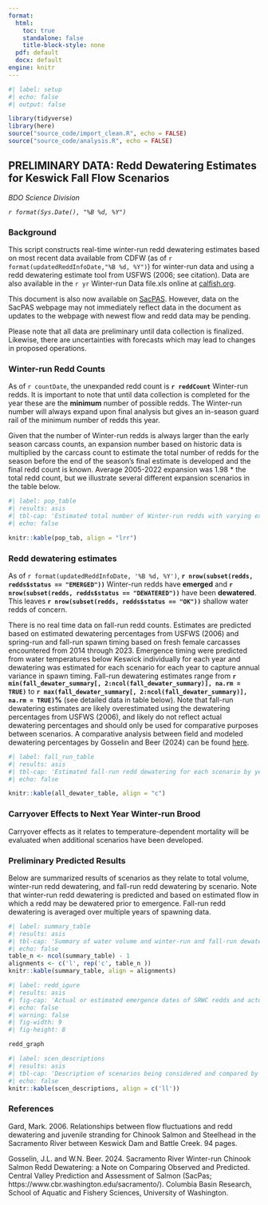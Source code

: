 ```yaml
---
format:
  html:
    toc: true
    standalone: false
    title-block-style: none
  pdf: default
  docx: default
engine: knitr
---
```


```r
#| label: setup
#| echo: false
#| output: false

library(tidyverse)
library(here)
source("source_code/import_clean.R", echo = FALSE)
source("source_code/analysis.R", echo = FALSE)
```

## PRELIMINARY DATA: Redd Dewatering Estimates for Keswick Fall Flow Scenarios

*BDO Science Division*

*`r format(Sys.Date(), "%B %d, %Y")`*

### Background

This script constructs real-time winter-run redd dewatering estimates based on most recent data available from CDFW (as of `r format(updatedReddInfoDate,"%B %d, %Y")`) for winter-run data and using a redd dewatering estimate tool from USFWS (2006; see citation). Data are also available in the `r yr` Winter-run Data file.xls online at [calfish.org](https://www.calfish.org/ProgramsData/ConservationandManagement/CentralValleyMonitoring/CDFWUpperSacRiverBasinSalmonidMonitoring.aspx).

This document is also now available on [SacPAS](https://www.cbr.washington.edu/sacramento/workgroups/usst.html#redd_dewater). However, data on the SacPAS webpage may not immediately reflect data in the document as updates to the webpage with newest flow and redd data may be pending.

Please note that all data are preliminary until data collection is finalized. Likewise, there are uncertainties with forecasts which may lead to changes in proposed operations.

### Winter-run Redd Counts

As of `r countDate`, the unexpanded redd count is **`r reddCount`** Winter-run redds. It is important to note that until data collection is completed for the year these are the **minimum** number of possible redds. The Winter-run number will always expand upon final analysis but gives an in-season guard rail of the minimum number of redds this year.

Given that the number of Winter-run redds is always larger than the early season carcass counts, an expansion number based on historic data is multiplied by the carcass count to estimate the total number of redds for the season before the end of the season's final estimate is developed and the final redd count is known. Average 2005-2022 expansion was 1.98 \* the total redd count, but we illustrate several different expansion scenarios in the table below.

```r
#| label: pop_table
#| results: asis
#| tbl-cap: 'Estimated total number of Winter-run redds with varying expansion factors and resulting number of redds that represent 1 percent of the population.'
#| echo: false

knitr::kable(pop_tab, align = "lrr")
```

### Redd dewatering estimates

As of `r format(updatedReddInfoDate, '%B %d, %Y')`, **`r nrow(subset(redds, redds$status == "EMERGED"))`** Winter-run redds have **emerged** and **`r nrow(subset(redds, redds$status == "DEWATERED"))`** have been **dewatered**. This leaves **`r nrow(subset(redds, redds$status == "OK"))`** shallow water redds of concern.

There is no real time data on fall-run redd counts. Estimates are predicted based on estimated dewatering percentages from USFWS (2006) and spring-run and fall-run spawn timing based on fresh female carcasses encountered from 2014 through 2023. Emergence timing were predicted from water temperatures below Keswick individually for each year and dewatering was estimated for each scenario for each year to capture annual variance in spawn timing. Fall-run dewatering estimates range from **`r min(fall_dewater_summary[, 2:ncol(fall_dewater_summary)], na.rm = TRUE)`** to **`r max(fall_dewater_summary[, 2:ncol(fall_dewater_summary)], na.rm = TRUE)`%** (see detailed data in table below). Note that fall-run dewatering estimates are likely overestimated using the dewatering percentages from USFWS (2006), and likely do not reflect actual dewatering percentages and should only be used for comparative purposes between scenarios. A comparative analysis between field and modeled dewatering percentages by Gosselin and Beer (2024) can be found [here](https://www.cbr.washington.edu/sacramento/fishmodel/Note_on_Redd_Dewatering_Observed_v_Predicted.pdf).

```r
#| label: fall_run_table
#| results: asis
#| tbl-cap: 'Estimated fall-run redd dewatering for each scenario by year'
#| echo: false

knitr::kable(all_dewater_table, align = "c")
```

### Carryover Effects to Next Year Winter-run Brood

Carryover effects as it relates to temperature-dependent mortality will be evaluated when additional scenarios have been developed.

### Preliminary Predicted Results

Below are summarized results of scenarios as they relate to total volume, winter-run redd dewatering, and fall-run redd dewatering by scenario. Note that winter-run redd dewatering is predicted and based on estimated flow in which a redd may be dewatered prior to emergence. Fall-run redd dewatering is averaged over multiple years of spawning data.

```r
#| label: summary_table
#| results: asis
#| tbl-cap: 'Summary of water volume and winter-run and fall-run dewatering estimates related to flow scenarios. Each scenario uses actual flow-to-date as of most current report and proposed flows for the remainder of the incubation period. Percentage of the population lost is based on most recent cound data of Winter-run redds.  Fall-run dewatering percentage is average dewatering across years in table 2 for each scenario.  See scenarios description table for further detailed explanation of scenarios.'
#| echo: false
table_n <- ncol(summary_table) - 1
alignments <- c('l', rep('c', table_n ))
knitr::kable(summary_table, align = alignments)
```

```r
#| label: redd_igure
#| results: asis
#| fig-cap: 'Actual or estimated emergence dates of SRWC redds and actual or estimated dewatering flow for the September-October estimated redd emergence dates as compared to Keswick flow (in cfs) of proposed management alternatives. Points represent dewatered (De), emerged (Em), or remaining (Re) redds. Numbers inside of points indicate how many redds share that estimated emergence date and actual/estimated dewatering flow. Points that fall above/to the right of a flow alternative line are expected to be dewatered given that management alternative is followed. Points that fall below/to the left of/on a flow alternative line are not expected to be dewatered, given that management alternative is followed'
#| echo: false
#| warning: false
#| fig-width: 9
#| fig-height: 8

redd_graph
```

```r
#| label: scen_descriptions
#| results: asis
#| tbl-cap: 'Description of scenarios being considered and compared by the Upper Sacramento Scheduling Team'
#| echo: false
knitr::kable(scen_descriptions, align = c('ll'))
```

### References

Gard, Mark. 2006. Relationships between flow fluctuations and redd dewatering and juvenile stranding for Chinook Salmon and Steelhead in the Sacramento River between Keswick Dam and Battle Creek. 94 pages.

Gosselin, J.L. and W.N. Beer. 2024. Sacramento River Winter-run Chinook Salmon Redd Dewatering: a Note on Comparing Observed and Predicted. Central Valley Prediction and Assessment of Salmon (SacPas; https://www.cbr.washington.edu/sacramento/). Columbia Basin Research, School of Aquatic and Fishery Sciences, University of Washington.
